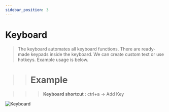 ```yaml
---
sidebar_position: 3
---
```


# Keyboard

>The keyboard automates all keyboard functions. There are ready-made keypads inside the keyboard. We can create custom text or use hotkeys. Example usage is below.

>># Example

>>>**Keyboard shortcut** : ctrl+a -> Add Key 

![Keyboard](.././img/keyboard.gif)